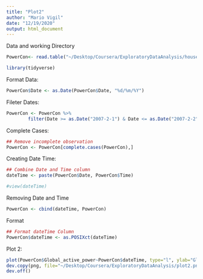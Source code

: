 ```yaml
---
title: "Plot2"
author: "Mario Vigil"
date: "12/19/2020"
output: html_document
---
```


Data and working Directory
```r

PowerCon<- read.table("~/Desktop/Coursera/ExploratoryDataAnalysis/household_power_consumption.txt", header=TRUE,sep=";", na.strings = "?", colClasses = c('character','character','numeric','numeric','numeric','numeric','numeric','numeric','numeric'))

```


```r
library(tidyverse)
```

Format Data:

```r

PowerCon$Date <- as.Date(PowerCon$Date, "%d/%m/%Y")

```

Fileter Dates:

```r
PowerCon <- PowerCon %>% 
        filter(Date >= as.Date("2007-2-1") & Date <= as.Date("2007-2-2"))
```

Complete Cases:

```r
## Remove incomplete observation
PowerCon <- PowerCon[complete.cases(PowerCon),]

```

Creating Date Time:

```r
## Combine Date and Time column
dateTime <- paste(PowerCon$Date, PowerCon$Time)

#view(dateTime)

```

Removing Date and Time

```r

PowerCon <- cbind(dateTime, PowerCon)

```

Format 

```r

## Format dateTime Column
PowerCon$dateTime <- as.POSIXct(dateTime)

```

Plot 2:

```r

plot(PowerCon$Global_active_power~PowerCon$dateTime, type="l", ylab="Global Active Power (kilowatts)", xlab="")
dev.copy(png, file="~/Desktop/Coursera/ExploratoryDataAnalysis/plot2.png", height=480, width=480)
dev.off()

```







